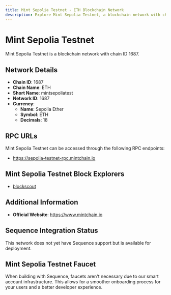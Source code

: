 ```yaml
--- 
title: Mint Sepolia Testnet - ETH Blockchain Network
description: Explore Mint Sepolia Testnet, a blockchain network with chain ID 1687. Learn about its native currency, Sepolia Ether, and how to interact with the network.
---
```


# Mint Sepolia Testnet

Mint Sepolia Testnet is a blockchain network with chain ID 1687.

## Network Details

- **Chain ID**: 1687
- **Chain Name**: ETH
- **Short Name**: mintsepoliatest
- **Network ID**: 1687
- **Currency**: 
  - **Name**: Sepolia Ether
  - **Symbol**: ETH
  - **Decimals**: 18

## RPC URLs

Mint Sepolia Testnet can be accessed through the following RPC endpoints:

- https://sepolia-testnet-rpc.mintchain.io

## Mint Sepolia Testnet Block Explorers

- [blockscout](https://sepolia-testnet-explorer.mintchain.io)

## Additional Information

- **Official Website**: https://www.mintchain.io

## Sequence Integration Status

This network does not yet have Sequence support but is available for deployment.

## Mint Sepolia Testnet Faucet

When building with Sequence, faucets aren't necessary due to our smart account infrastructure. This allows for a smoother onboarding process for your users and a better developer experience.
